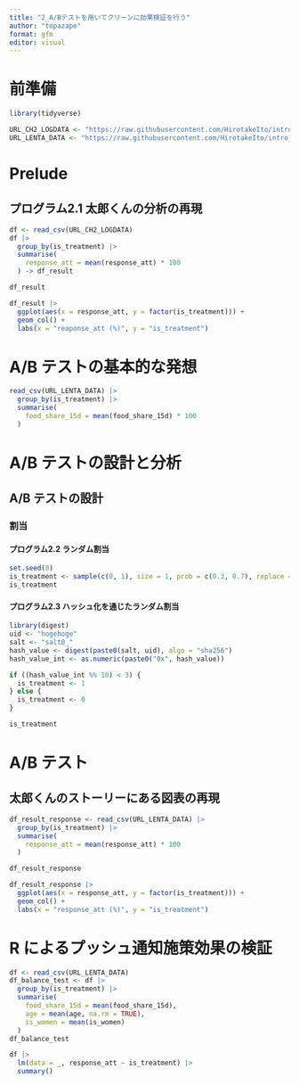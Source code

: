 ```yaml
---
title: "2_A/Bテストを用いてクリーンに効果検証を行う"
author: "topazape"
format: gfm
editor: visual
---
```


# 前準備

```r
library(tidyverse)

URL_CH2_LOGDATA <- "https://raw.githubusercontent.com/HirotakeIto/intro_to_impact_evaluation_with_python/main/data/ch2_logdata.csv"
URL_LENTA_DATA <- "https://raw.githubusercontent.com/HirotakeIto/intro_to_impact_evaluation_with_python/main/data/lenta_dataset.csv"
```

# Prelude

## プログラム2.1 太郎くんの分析の再現

```r
df <- read_csv(URL_CH2_LOGDATA)
df |>
  group_by(is_treatment) |>
  summarise(
    response_att = mean(response_att) * 100
  ) -> df_result

df_result
```

```r
df_result |>
  ggplot(aes(x = response_att, y = factor(is_treatment))) +
  geom_col() +
  labs(x = "reaponse_att (%)", y = "is_treatment")
```

# A/B テストの基本的な発想

```r
read_csv(URL_LENTA_DATA) |>
  group_by(is_treatment) |>
  summarise(
    food_share_15d = mean(food_share_15d) * 100
  )
```

# A/B テストの設計と分析

## A/B テストの設計

### 割当

#### プログラム2.2 ランダム割当

```r
set.seed(0)
is_treatment <- sample(c(0, 1), size = 1, prob = c(0.3, 0.7), replace = TRUE)
is_treatment
```

#### プログラム2.3 ハッシュ化を通じたランダム割当

```r
library(digest)
uid <- "hogehoge"
salt <- "salt0_"
hash_value <- digest(paste0(salt, uid), algo = "sha256")
hash_value_int <- as.numeric(paste0("0x", hash_value))

if ((hash_value_int %% 10) < 3) {
  is_treatment <- 1
} else {
  is_treatment <- 0
}

is_treatment
```

# A/B テスト

## 太郎くんのストーリーにある図表の再現

```r
df_result_response <- read_csv(URL_LENTA_DATA) |>
  group_by(is_treatment) |>
  summarise(
    response_att = mean(response_att) * 100
  )

df_result_response
```

```r
df_result_response |>
  ggplot(aes(x = response_att, y = factor(is_treatment))) +
  geom_col() +
  labs(x = "response_att (%)", y = "is_treatment")
```

# R によるプッシュ通知施策効果の検証

```r
df <- read_csv(URL_LENTA_DATA)
df_balance_test <- df |>
  group_by(is_treatment) |>
  summarise(
    food_share_15d = mean(food_share_15d),
    age = mean(age, na.rm = TRUE),
    is_women = mean(is_women)
  )
df_balance_test
```

```r
df |>
  lm(data = _, response_att ~ is_treatment) |>
  summary()
```
